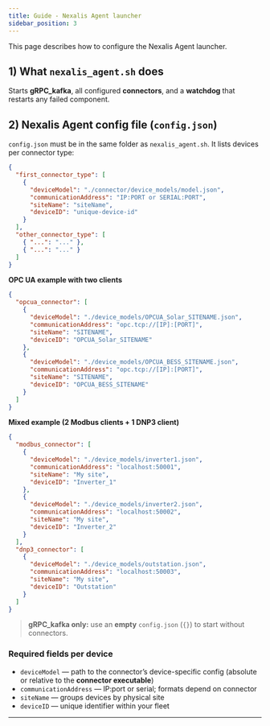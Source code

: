 ```yaml
---
title: Guide - Nexalis Agent launcher
sidebar_position: 3
---
```


This page describes how to configure the Nexalis Agent launcher.

## 1) What `nexalis_agent.sh` does
Starts **gRPC_kafka**, all configured **connectors**, and a **watchdog** that restarts any failed component.

## 2) Nexalis Agent config file (`config.json`)
`config.json` must be in the same folder as `nexalis_agent.sh`. It lists devices per connector type:

```json
{
  "first_connector_type": [
    {
      "deviceModel": "./connector/device_models/model.json",
      "communicationAddress": "IP:PORT or SERIAL:PORT",
      "siteName": "siteName",
      "deviceID": "unique-device-id"
    }
  ],
  "other_connector_type": [
    { "...": "..." },
    { "...": "..." }
  ]
}
```

**OPC UA example with two clients**
```json
{
  "opcua_connector": [
    {
      "deviceModel": "./device_models/OPCUA_Solar_SITENAME.json",
      "communicationAddress": "opc.tcp://[IP]:[PORT]",
      "siteName": "SITENAME",
      "deviceID": "OPCUA_Solar_SITENAME"
    },
    {
      "deviceModel": "./device_models/OPCUA_BESS_SITENAME.json",
      "communicationAddress": "opc.tcp://[IP]:[PORT]",
      "siteName": "SITENAME",
      "deviceID": "OPCUA_BESS_SITENAME"
    }
  ]
}
```

**Mixed example (2 Modbus clients + 1 DNP3 client)**
```json
{
  "modbus_connector": [
    {
      "deviceModel": "./device_models/inverter1.json",
      "communicationAddress": "localhost:50001",
      "siteName": "My site",
      "deviceID": "Inverter_1"
    },
    {
      "deviceModel": "./device_models/inverter2.json",
      "communicationAddress": "localhost:50002",
      "siteName": "My site",
      "deviceID": "Inverter_2"
    }
  ],
  "dnp3_connector": [
    {
      "deviceModel": "./device_models/outstation.json",
      "communicationAddress": "localhost:50003",
      "siteName": "My site",
      "deviceID": "Outstation"
    }
  ]
}
```

> **gRPC_kafka only:** use an **empty** `config.json` (`{}`) to start without connectors.

### Required fields per device
- `deviceModel` — path to the connector’s device-specific config (absolute or relative to the **connector executable**)
- `communicationAddress` — IP:port or serial; formats depend on connector
- `siteName` — groups devices by physical site
- `deviceID` — unique identifier within your fleet

---

